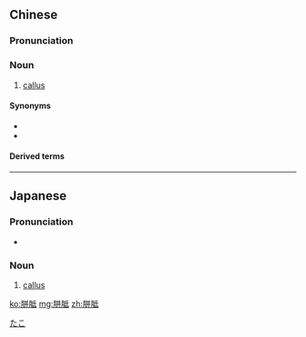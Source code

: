 ==Chinese==
{{zh-forms}}

===Pronunciation===
{{zh-pron
|m=piánzhī
|c=pin4 zi1
|cat=n
}}

===Noun===
{{zh-noun}}

# {{lb|zh|literary}} [[callus]]

====Synonyms====
* {{zh-l|繭子}}
* {{zh-l|老繭}}

====Derived terms====
{{zh-der|胼手胝足|胼胝體}}

----

==Japanese==
{{ja-kanjitab|胼|胝}}

===Pronunciation===
* {{homophones|lang=ja|蛸|凧}}

===Noun===
{{ja-noun|たこ}}

# [[callus]]

[[Category:ja:Medicine|たこ]]

[[ko:胼胝]]
[[mg:胼胝]]
[[zh:胼胝]]